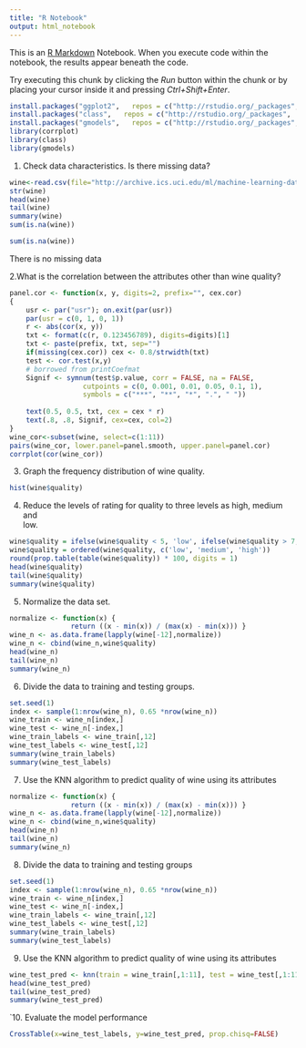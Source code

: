 ---
title: "R Notebook"
output: html_notebook
---

This is an [R Markdown](http://rmarkdown.rstudio.com) Notebook. When you execute code within the notebook, the results appear beneath the code. 

Try executing this chunk by clicking the *Run* button within the chunk or by placing your cursor inside it and pressing *Ctrl+Shift+Enter*. 


```{r}
install.packages("ggplot2",   repos = c("http://rstudio.org/_packages",   "http://cran.rstudio.com"))
install.packages("class",   repos = c("http://rstudio.org/_packages",   "http://cran.rstudio.com"))
install.packages("gmodels",   repos = c("http://rstudio.org/_packages",   "http://cran.rstudio.com"))
library(corrplot)
library(class)
library(gmodels)
```
1. Check data characteristics. Is there missing data? 
```{r, tidy=TRUE} 
wine<-read.csv(file="http://archive.ics.uci.edu/ml/machine-learning-databases/wine-quality/winequality-white.csv", header = TRUE, sep= ";");
str(wine)
head(wine)
tail(wine)
summary(wine)
sum(is.na(wine))
```
```{r}
sum(is.na(wine))
```


There is no missing data

2.What is the	correlation	between	the	attributes other than wine quality?

```{r}
panel.cor <- function(x, y, digits=2, prefix="", cex.cor) 
{
    usr <- par("usr"); on.exit(par(usr)) 
    par(usr = c(0, 1, 0, 1)) 
    r <- abs(cor(x, y)) 
    txt <- format(c(r, 0.123456789), digits=digits)[1] 
    txt <- paste(prefix, txt, sep="") 
    if(missing(cex.cor)) cex <- 0.8/strwidth(txt)
    test <- cor.test(x,y) 
    # borrowed from printCoefmat
    Signif <- symnum(test$p.value, corr = FALSE, na = FALSE, 
                  cutpoints = c(0, 0.001, 0.01, 0.05, 0.1, 1),
                  symbols = c("***", "**", "*", ".", " ")) 
 
    text(0.5, 0.5, txt, cex = cex * r) 
    text(.8, .8, Signif, cex=cex, col=2) 
}
wine_cor<-subset(wine, select=c(1:11))
pairs(wine_cor, lower.panel=panel.smooth, upper.panel=panel.cor)
corrplot(cor(wine_cor))
```




3. Graph the frequency distribution	of wine quality.
```{r}
hist(wine$quality)
```

4. Reduce the levels of rating for quality to three levels as high, medium and	
low.


```{r}
wine$quality = ifelse(wine$quality < 5, 'low', ifelse(wine$quality > 7, 'high', 'medium'))
wine$quality = ordered(wine$quality, c('low', 'medium', 'high'))
round(prop.table(table(wine$quality)) * 100, digits = 1)
head(wine$quality)
tail(wine$quality)
summary(wine$quality)
```
5. Normalize the data set. 
```{r}
normalize <- function(x) {
               return ((x - min(x)) / (max(x) - min(x))) }
wine_n <- as.data.frame(lapply(wine[-12],normalize))
wine_n <- cbind(wine_n,wine$quality)
head(wine_n)
tail(wine_n)
summary(wine_n)
```
6. Divide the data to training and testing groups. 
```{r}
set.seed(1)
index <- sample(1:nrow(wine_n), 0.65 *nrow(wine_n))
wine_train <- wine_n[index,]
wine_test <- wine_n[-index,]
wine_train_labels <- wine_train[,12]
wine_test_labels <- wine_test[,12]
summary(wine_train_labels)
summary(wine_test_labels)
```
7. Use the KNN algorithm to predict quality of wine using its attributes 
```{r}
normalize <- function(x) {
               return ((x - min(x)) / (max(x) - min(x))) }
wine_n <- as.data.frame(lapply(wine[-12],normalize))
wine_n <- cbind(wine_n,wine$quality)
head(wine_n)
tail(wine_n)
summary(wine_n)
```
8. Divide the data to training and testing groups  
```{r}
set.seed(1)
index <- sample(1:nrow(wine_n), 0.65 *nrow(wine_n))
wine_train <- wine_n[index,]
wine_test <- wine_n[-index,]
wine_train_labels <- wine_train[,12]
wine_test_labels <- wine_test[,12]
summary(wine_train_labels)
summary(wine_test_labels)
```
9. Use the KNN algorithm to predict quality of wine using its attributes 



```{r}
wine_test_pred <- knn(train = wine_train[,1:11], test = wine_test[,1:11],cl = wine_train[,1], k=10)
head(wine_test_pred)
tail(wine_test_pred)
summary(wine_test_pred)
```
`10. Evaluate the model performance
```{r}
CrossTable(x=wine_test_labels, y=wine_test_pred, prop.chisq=FALSE)
```

  






